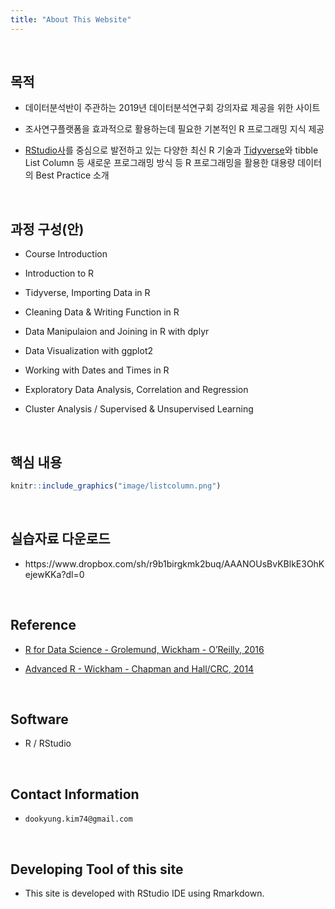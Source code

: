 ```yaml
---
title: "About This Website"
---
```


<br>

## 목적



- 데이터분석반이 주관하는 2019년 데이터분석연구회 강의자료 제공을 위한 사이트 

- 조사연구플랫폼을 효과적으로 활용하는데 필요한 기본적인 R 프로그래밍 지식 제공 

-  [RStudio사](https://www.rstudio.com)를 중심으로 발전하고 있는 다양한 최신 R 기술과  [Tidyverse](https://www.tidyverse.org)와 tibble List Column 등 새로운 프로그래밍 방식 등 R 프로그래밍을 활용한 대용량 데이터의 Best Practice 소개 


<br>

## 과정 구성(안)

- Course Introduction 

- Introduction to R

- Tidyverse, Importing Data in R

- Cleaning Data & Writing Function in R

- Data Manipulaion and Joining in R with dplyr

- Data Visualization with ggplot2

- Working with Dates and Times in R

- Exploratory Data Analysis, Correlation and Regression

- Cluster Analysis / Supervised & Unsupervised Learning


<br>

## 핵심 내용



```r
knitr::include_graphics("image/listcolumn.png")
```


<br>


## 실습자료 다운로드 



- https://www.dropbox.com/sh/r9b1birgkmk2buq/AAANOUsBvKBlkE3OhKejewKKa?dl=0

<br>
  
## Reference



  * [R for Data Science - Grolemund, Wickham - O'Reilly, 2016](http://r4ds.had.co.nz/)

  * [Advanced R - Wickham - Chapman and Hall/CRC, 2014](http://adv-r.had.co.nz/)


<br>

## Software

  * R / RStudio


<br>

## Contact Information



  * `dookyung.kim74@gmail.com`


<br>

## Developing Tool of this site



  * This site is developed with RStudio IDE using Rmarkdown. 



    
    
